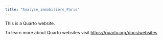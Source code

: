 ```yaml
---
title: "Analyse_immobilière_Paris"
---
```


This is a Quarto website.

To learn more about Quarto websites visit <https://quarto.org/docs/websites>.
